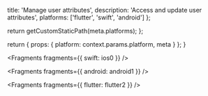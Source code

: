 
  title: 'Manage user attributes',
  description: 'Access and update user attributes',
  platforms: ['flutter', 'swift', 'android']
};

  return getCustomStaticPath(meta.platforms);
};

  return {
    props: {
      platform: context.params.platform,
      meta
    }
  };
}


<Fragments fragments={{ swift: ios0 }} />


<Fragments fragments={{ android: android1 }} />


<Fragments fragments={{ flutter: flutter2 }} />
